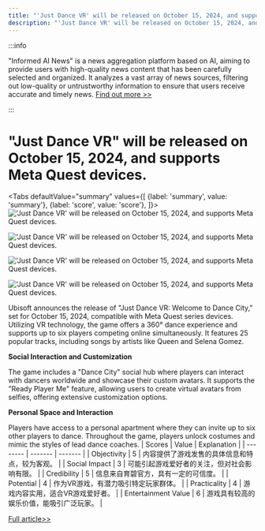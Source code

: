 ```yaml
---
title: "'Just Dance VR' will be released on October 15, 2024, and supports Meta Quest devices."
description: "'Just Dance VR' will be released on October 15, 2024, and supports Meta Quest devices."
---
```



:::info

"Informed AI News" is a news aggregation platform based on AI, aiming to provide users with high-quality news content that has been carefully selected and organized. It analyzes a vast array of news sources, filtering out low-quality or untrustworthy information to ensure that users receive accurate and timely news.  [Find out more >>](/docs/guides)

:::

# "Just Dance VR" will be released on October 15, 2024, and supports Meta Quest devices.


<Tabs
	defaultValue="summary"
	values={[
	{label: 'summary', value: 'summary'},
	{label: 'score', value: 'score'},
]}>
<TabItem value="summary">
<img
  src="https://image.informedainews.com/2024/06/Ent-W79-1718077482-0.jpg"
  alt="'Just Dance VR' will be released on October 15, 2024, and supports Meta Quest devices."
/>

<img
  src="https://image.informedainews.com/2024/06/Ent-Cd3-1718077482-1.jpg"
  alt="'Just Dance VR' will be released on October 15, 2024, and supports Meta Quest devices."
/>

<img
  src="https://image.informedainews.com/2024/06/Ent-wg8-1718077482-2.jpg"
  alt="'Just Dance VR' will be released on October 15, 2024, and supports Meta Quest devices."
/>

<img
  src="https://image.informedainews.com/2024/06/Ent-02s-1718077482-3.jpg"
  alt="'Just Dance VR' will be released on October 15, 2024, and supports Meta Quest devices."
/>



Ubisoft announces the release of "Just Dance VR: Welcome to Dance City," set for October 15, 2024, compatible with Meta Quest series devices. Utilizing VR technology, the game offers a 360° dance experience and supports up to six players competing online simultaneously. It features 25 popular tracks, including songs by artists like Queen and Selena Gomez.

**Social Interaction and Customization**

The game includes a "Dance City" social hub where players can interact with dancers worldwide and showcase their custom avatars. It supports the "Ready Player Me" feature, allowing users to create virtual avatars from selfies, offering extensive customization options.

**Personal Space and Interaction**

Players have access to a personal apartment where they can invite up to six other players to dance. Throughout the game, players unlock costumes and mimic the styles of lead dance coaches.
</TabItem>
<TabItem value="score">
	| Scores     | Value   | Explanation |
	| -------- | ------- | ------- |
	| Objectivity  | 5    | 内容提供了游戏发售的具体信息和特点，较为客观。    |
	| Social Impact | 3     | 可能引起游戏爱好者的关注，但对社会影响有限。    |
	| Credibility    | 5    | 信息来自育碧官方，具有一定的可信度。    |
	| Potential    | 4    | 作为VR游戏，有潜力吸引特定玩家群体。    |
	| Practicality    | 4    | 游戏内容实用，适合VR游戏爱好者。    |
	| Entertainment Value    | 6    | 游戏具有较高的娱乐价值，能吸引广泛玩家。    |
</TabItem>
</Tabs>

[Full article>>](https://www.gcores.com/articles/183216)
